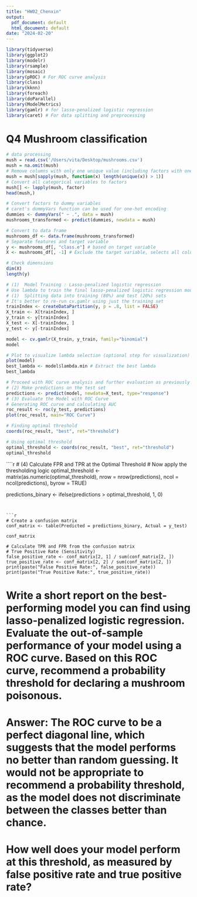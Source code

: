 ```yaml
---
title: "HW02_Chenxin"
output:
  pdf_document: default
  html_document: default
date: "2024-02-20"
---
```


```r
library(tidyverse)
library(ggplot2)
library(modelr)
library(rsample)
library(mosaic)
library(pROC) # For ROC curve analysis
library(class)
library(kknn)
library(foreach)
library(doParallel)
library(ModelMetrics)
library(gamlr) # for lasso-penalized logistic regression
library(caret) # For data splitting and preprocessing
```


# Q4 Mushroom classification
```r
# data processing
mush = read.csv('/Users/vita/Desktop/mushrooms.csv')
mush = na.omit(mush)
# Remove columns with only one unique value (including factors with one level)
mush = mush[sapply(mush, function(x) length(unique(x)) > 1)]
# Convert all categorical variables to factors
mush[] <- lapply(mush, factor)
head(mush,)
```

```r

# Convert factors to dummy variables
# caret's dummyVars function can be used for one-hot encoding
dummies <- dummyVars(" ~ .", data = mush)
mushrooms_transformed <- predict(dummies, newdata = mush)

# Convert to data frame
mushrooms_df <- data.frame(mushrooms_transformed)
# Separate features and target variable
y <- mushrooms_df[, "class.e"] # based on target variable
X <- mushrooms_df[, -1] # Exclude the target variable, selects all columns except the first one

# Check dimensions
dim(X)
length(y)
```

```r
# (1)  Model Training : Lasso-penalized logistic regression 
# Use lambda to train the final lasso-penalized logistic regression model on the entire training set
# (1)  Splitting data into training (80%) and test (20%) sets
# It's better to re-run cv.gamlr using just the training set
trainIndex <- createDataPartition(y, p = .8, list = FALSE)
X_train <- X[trainIndex, ]
y_train <- y[trainIndex]
X_test <- X[-trainIndex, ]
y_test <- y[-trainIndex]

model <- cv.gamlr(X_train, y_train, family="binomial")
model
```

```r
# Plot to visualize lambda selection (optional step for visualization)
plot(model)
best_lambda <- model$lambda.min # Extract the best lambda
best_lambda
```

```r
# Proceed with ROC curve analysis and further evaluation as previously described
# (2) Make predictions on the test set 
predictions <- predict(model, newdata=X_test, type="response")
# (3) Evaluate the Model with ROC Curve
# Generating ROC curve and calculating AUC
roc_result <- roc(y_test, predictions)
plot(roc_result, main="ROC Curve")

# Finding optimal threshold
coords(roc_result, "best", ret="threshold")

```


```r
# Using optimal threshold
optimal_threshold <- coords(roc_result, "best", ret="threshold")
optimal_threshold
```
````r
# (4) Calculate FPR and TPR at the Optimal Threshold
# Now apply the thresholding logic
optimal_threshold <- matrix(as.numeric(optimal_threshold), nrow = nrow(predictions), ncol = ncol(predictions), byrow = TRUE)

predictions_binary <- ifelse(predictions > optimal_threshold, 1, 0)
```


```r
# Create a confusion matrix
conf_matrix <- table(Predicted = predictions_binary, Actual = y_test)

conf_matrix

# Calculate TPR and FPR from the confusion matrix
# True Positive Rate (Sensitivity)
false_positive_rate <- conf_matrix[2, 1] / sum(conf_matrix[2, ])
true_positive_rate <- conf_matrix[2, 2] / sum(conf_matrix[2, ])
print(paste("False Positive Rate:", false_positive_rate))
print(paste("True Positive Rate:", true_positive_rate))

```



# Write a short report on the best-performing model you can find using lasso-penalized logistic regression. Evaluate the out-of-sample performance of your model using a ROC curve. Based on this ROC curve, recommend a probability threshold for declaring a mushroom poisonous. 
# Answer: The ROC curve to be a perfect diagonal line, which suggests that the model performs no better than random guessing. It would not be appropriate to recommend a probability threshold, as the model does not discriminate between the classes better than chance.

# How well does your model perform at this threshold, as measured by false positive rate and true positive rate?



